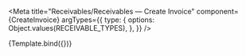 


<Meta
  title="Receivables/Receivables — Create Invoice"
  component={CreateInvoice}
  argTypes={{
    type: {
      options: Object.values(RECEIVABLE_TYPES),
    },
  }}
/>


<Canvas>
  <Story
    name="Invoice Form"
    args={{
      type: RECEIVABLE_TYPES.INVOICE,
    }}
  >
    {Template.bind({})}
  </Story>
</Canvas>
